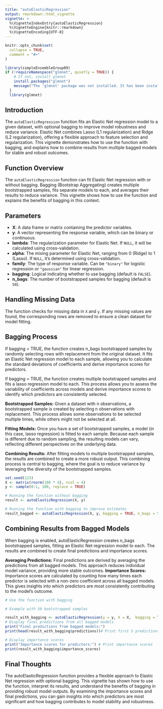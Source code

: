 ```yaml
---
title: "autoElasticRegression"
output: rmarkdown::html_vignette
vignette: >
  %\VignetteIndexEntry{autoElasticRegression}
  %\VignetteEngine{knitr::rmarkdown}
  %\VignetteEncoding{UTF-8}
---
```


```r
knitr::opts_chunk$set(
  collapse = TRUE,
  comment = "#>"
)
```

```r
library(simpleEnsembleGroup09)
if (!requireNamespace("glmnet", quietly = TRUE)) {
    # If not, install glmnet
    install.packages("glmnet")
    message("The 'glmnet' package was not installed. It has been installed now.")
  }
  library(glmnet)
```

## Introduction

The `autoElasticRegression` function fits an Elastic Net regression model to a given dataset, with optional bagging to improve model robustness and reduce variance. Elastic Net combines Lasso (L1 regularization) and Ridge (L2 regularization), offering a flexible approach to feature selection and regularization. This vignette demonstrates how to use the function with bagging, and explains how to combine results from multiple bagged models for stable and robust outcomes.

## Function Overview

The `autoElasticRegression` function can fit Elastic Net regression with or without bagging. Bagging (Bootstrap Aggregating) creates multiple bootstrapped samples, fits separate models to each, and averages their results to reduce variance. This vignette shows how to use the function and explains the benefits of bagging in this context.

## Parameters

- **X**: A data frame or matrix containing the predictor variables.
- **y**: A vector representing the response variable, which can be binary or continuous.
- **lambda**: The regularization parameter for Elastic Net. If `NULL`, it will be calculated using cross-validation.
- **alpha**: The mixing parameter for Elastic Net, ranging from 0 (Ridge) to 1 (Lasso). If `NULL`, it's determined using cross-validation.
- **family**: The type of response variable. Can be `"binary"` for logistic regression or `"gaussian"` for linear regression.
- **bagging**: Logical indicating whether to use bagging (default is `FALSE`).
- **n_bags**: The number of bootstrapped samples for bagging (default is `50`).

## Handling Missing Data

The function checks for missing data in `X` and `y`. If any missing values are found, the corresponding rows are removed to ensure a clean dataset for model fitting.

## Bagging Process

If bagging = TRUE, the function creates n_bags bootstrapped samples by randomly selecting rows with replacement from the original dataset. It fits an Elastic Net regression model to each sample, allowing you to calculate the standard deviations of coefficients and derive importance scores for predictors.

If bagging = TRUE, the function creates multiple bootstrapped samples and fits a lasso regression model to each. This process allows you to assess the variability of coefficients across models and derive importance scores to identify which predictors are consistently selected.

**Bootstrapped Samples:** Given a dataset with n observations, a bootstrapped sample is created by selecting n observations with replacement. This process allows some observations to be selected multiple times, while others might not be selected at all.

**Fitting Models:** Once you have a set of bootstrapped samples, a model (in this case, lasso regression) is fitted to each sample. Because each sample is different due to random sampling, the resulting models can vary, reflecting different perspectives on the underlying data.

**Combining Results:** After fitting models to multiple bootstrapped samples, the results are combined to create a more robust output. This combining process is central to bagging, where the goal is to reduce variance by leveraging the diversity of the bootstrapped samples.

```r
set.seed(123)
X <- matrix(rnorm(100 * 4), ncol = 4)
y <- sample(0:1, 100, replace = TRUE)

# Running the function without bagging
result <- autoElasticRegression(X, y)

# Running the function with bagging to improve estimates
result_bagged <- autoElasticRegression(X, y, bagging = TRUE, n_bags = 50)
```



## Combining Results from Bagged Models
When bagging is enabled, autoElasticRegression creates n_bags bootstrapped samples, fitting an Elastic Net regression model to each. The results are combined to create final predictions and importance scores.

**Averaging Predictions:**
Final predictions are derived by averaging the predictions from all bagged models. This approach reduces individual model variance, providing more stable outcomes.
**Importance Scores:**
Importance scores are calculated by counting how many times each predictor is selected with a non-zero coefficient across all bagged models. This gives insights into which predictors are most consistently contributing to the model's outcome.

```r

# Use the function with bagging

# Example with 50 bootstrapped samples

result_with_bagging <- autoElasticRegression(y = y, X = X,  bagging = TRUE, n_bags = 50)
# Display final predictions from all bagged models
print("Final predictions from bagged models:")
print(head(result_with_bagging$predictions))# Print first 5 predictions

# Display importance scores
print("Importance scores for predictors:") # Print importance scores
print(result_with_bagging$importance_scores)
```


## Final Thoughts

The autoElasticRegression function provides a flexible approach to Elastic Net regression with optional bagging. This vignette has shown how to use the function, interpret its results, and understand the benefits of bagging in providing robust model outputs. By examining the importance scores and final predictions, you can gain insights into which predictors are most significant and how bagging contributes to model stability and robustness.
